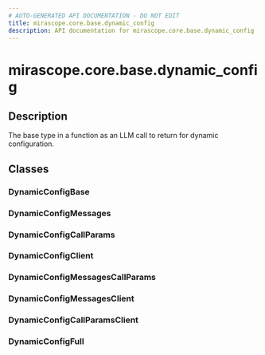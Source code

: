 ```yaml
---
# AUTO-GENERATED API DOCUMENTATION - DO NOT EDIT
title: mirascope.core.base.dynamic_config
description: API documentation for mirascope.core.base.dynamic_config
---
```


# mirascope.core.base.dynamic_config

<ApiType type="Module" />

## Description

The base type in a function as an LLM call to return for dynamic configuration.

## Classes

### DynamicConfigBase


### DynamicConfigMessages


### DynamicConfigCallParams


### DynamicConfigClient


### DynamicConfigMessagesCallParams


### DynamicConfigMessagesClient


### DynamicConfigCallParamsClient


### DynamicConfigFull




